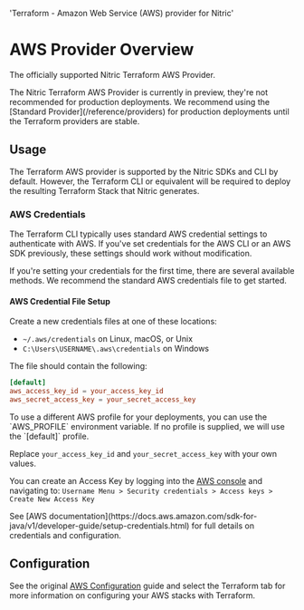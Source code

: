   'Terraform - Amazon Web Service (AWS) provider for Nitric'

# AWS Provider Overview

The officially supported Nitric Terraform AWS Provider.

<Note>
  The Nitric Terraform AWS Provider is currently in preview, they're not
  recommended for production deployments. We recommend using the [Standard
  Provider](/reference/providers) for production deployments until the Terraform
  providers are stable.
</Note>

## Usage

The Terraform AWS provider is supported by the Nitric SDKs and CLI by default. However, the Terraform CLI or equivalent will be required to deploy the resulting Terraform Stack that Nitric generates.

### AWS Credentials

The Terraform CLI typically uses standard AWS credential settings to authenticate with AWS. If you've set credentials for the AWS CLI or an AWS SDK previously, these settings should work without modification.

If you're setting your credentials for the first time, there are several available methods. We recommend the standard AWS credentials file to get started.

#### AWS Credential File Setup

Create a new credentials files at one of these locations:

- `~/.aws/credentials` on Linux, macOS, or Unix
- `C:\Users\USERNAME\.aws\credentials` on Windows

The file should contain the following:

```toml
[default]
aws_access_key_id = your_access_key_id
aws_secret_access_key = your_secret_access_key
```

<Note>
  To use a different AWS profile for your deployments, you can use the
  `AWS_PROFILE` environment variable. If no profile is supplied, we will use the
  `[default]` profile.
</Note>

Replace `your_access_key_id` and `your_secret_access_key` with your own values.

You can create an Access Key by logging into the [AWS console](https://aws.amazon.com/console/) and navigating to:
`Username Menu > Security credentials > Access keys > Create New Access Key`

<Note>
  See [AWS
  documentation](https://docs.aws.amazon.com/sdk-for-java/v1/developer-guide/setup-credentials.html)
  for full details on credentials and configuration.
</Note>

## Configuration

See the original [AWS Configuration](/reference/providers/aws/configuration) guide and select the Terraform tab for more information on configuring your AWS stacks with Terraform.

